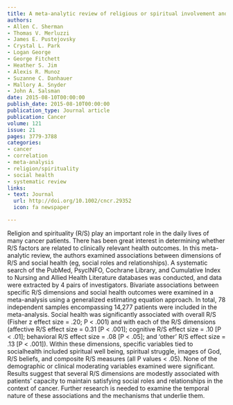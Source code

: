 ```yaml
---
title: A meta-analytic review of religious or spiritual involvement and social health among cancer patients
authors:
- Allen C. Sherman
- Thomas V. Merluzzi
- James E. Pustejovsky
- Crystal L. Park
- Logan George
- George Fitchett
- Heather S. Jim
- Alexis R. Munoz
- Suzanne C. Danhauer
- Mallory A. Snyder
- John A. Salsman
date: 2015-08-10T00:00:00
publish_date: 2015-08-10T00:00:00
publication_type: Journal article
publication: Cancer
volume: 121
issue: 21
pages: 3779-3788
categories:
- cancer
- correlation
- meta-analysis
- religion/spirituality
- social health
- systematic review
links:
- text: Journal
  url: http://doi.org/10.1002/cncr.29352
  icon: fa newspaper

---
```



Religion and spirituality (R/S) play an important role in the daily lives of many cancer patients. There has been great interest in determining whether R/S factors are related to clinically relevant health outcomes. In this meta-analytic review, the authors examined associations between dimensions of R/S and social health (eg, social roles and relationships). A systematic search of the PubMed, PsycINFO, Cochrane Library, and Cumulative Index to Nursing and Allied Health Literature databases was conducted, and data were extracted by 4 pairs of investigators. Bivariate associations between specific R/S dimensions and social health outcomes were examined in a meta-analysis using a generalized estimating equation approach. In total, 78 independent samples encompassing 14,277 patients were included in the meta-analysis. Social health was significantly associated with overall R/S (Fisher z effect size = .20; P < .001) and with each of the R/S dimensions (affective R/S effect size = 0.31 [P < .001]; cognitive R/S effect size = .10 [P < .01]; behavioral R/S effect size = .08 [P < .05]; and ‘other’ R/S effect size = .13 [P < .001]). Within these dimensions, specific variables tied to socialhealth included spiritual well being, spiritual struggle, images of God, R/S beliefs, and composite R/S measures (all P values < .05). None of the demographic or clinical moderating variables examined were significant. Results suggest that several R/S dimensions are modestly associated with patients' capacity to maintain satisfying social roles and relationships in the context of cancer. Further research is needed to examine the temporal nature of these associations and the mechanisms that underlie them.

